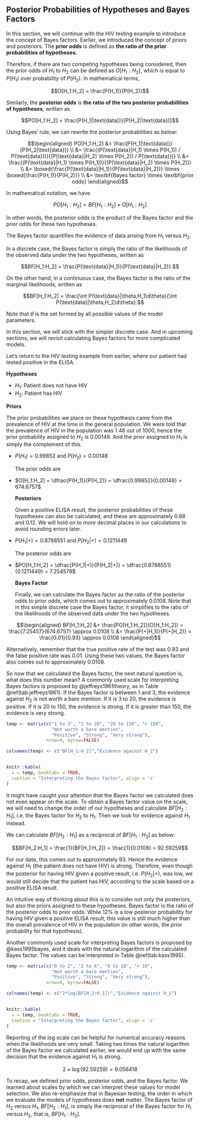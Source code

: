 ## Posterior Probabilities of Hypotheses and Bayes Factors {#sec:bayes-factors}

In this section, we will continue with the HIV testing example to introduce the concept of Bayes factors. Earlier, we introduced the concept of priors and posteriors. The **prior odds** is defined as **the ratio of the prior probabilities of hypotheses**.

Therefore, if there are two competing hypotheses being considered, then the prior odds of $H_1$ to $H_2$ can be defined as $O[H_1:H_2]$, which is equal to $P(H_1)$ over probability of $P(H_2)$. In mathematical terms,

$$O[H_1:H_2] = \frac{P(H_1)}{P(H_2)}$$

  Similarly, the **posterior odds** is **the ratio of the two posterior probabilities of hypotheses**, written as

$$PO[H_1:H_2] = \frac{P(H_1|\text{data})}{P(H_2|\text{data})}$$

  Using Bayes' rule, we can rewrite the posterior probabilities as below:

$$\begin{aligned}
PO[H_1:H_2] &= \frac{P(H_1|\text{data})}{P(H_2|\text{data})} \\
&= \frac{(P(\text{data}|H_1) \times P(H_1)) / P(\text{data}))}{(P(\text{data}|H_2) \times P(H_2)) / P(\text{data}))} \\
&= \frac{(P(\text{data}|H_1) \times P(H_1))}{(P(\text{data}|H_2) \times P(H_2))} \\
&= \boxed{\frac{P(\text{data}|H_1)}{P(\text{data}|H_2)}} \times \boxed{\frac{P(H_1)}{P(H_2)}} \\
&= \textbf{Bayes factor} \times \textbf{prior odds}
\end{aligned}$$

In mathematical notation, we have

$$PO[H_1:H_2] = BF[H_1:H_2] \times O[H_1:H_2]$$

In other words, the posterior odds is the product of the Bayes factor and the prior odds for these two hypotheses.

The Bayes factor quantifies the evidence of data arising from $H_1$ versus $H_2$.

In a discrete case, the Bayes factor is simply the ratio of the likelihoods of the observed data under the two hypotheses, written as

$$BF[H_1:H_2] = \frac{P(\text{data}|H_1)}{P(\text{data}|H_2)}.$$

On the other hand, in a continuous case, the Bayes factor is the ratio of the marginal likelihoods, written as

$$BF[H_1:H_2] = \frac{\int P(\text{data}|\theta,H_1)d\theta}{\int P(\text{data}|\theta,H_2)d\theta}.$$

Note that $\theta$ is the set formed by all possible values of the model parameters.

In this section, we will stick with the simpler discrete case. And in upcoming sections, we will revisit calculating Bayes factors for more complicated models.

Let's return to the HIV testing example from earlier, where our patient had tested positive in the ELISA.

**Hypotheses**

  * $H_1$: Patient does not have HIV
* $H_2$: Patient has HIV

**Priors**

  The prior probabilities we place on these hypothesis came from the prevalence of HIV at the time in the general population. We were told that the prevalence of HIV in the population was 1.48 out of 1000, hence the prior probability assigned to $H_2$ is 0.00148. And the prior assigned to $H_1$ is simply the complement of this.

* $P(H_1) = 0.99852$ and $P(H_2) = 0.00148$

  The prior odds are

* $O[H_1:H_2] = \dfrac{P(H_1)}{P(H_2)} = \dfrac{0.99852}{0.00148} = 674.6757$

  **Posteriors**

  Given a positive ELISA result, the posterior probabilities of these hypotheses can also be calculated, and these are approximately 0.88 and 0.12. We will hold on to more decimal places in our calculations to avoid rounding errors later.

* $P(H_1|+) = 0.8788551$ and $P(H_2|+) = 0.1211449$

  The posterior odds are

* $PO[H_1:H_2] = \dfrac{P(H_1|+)}{P(H_2|+)} = \dfrac{0.8788551}{0.1211449} = 7.254578$

  **Bayes Factor**

  Finally, we can calculate the Bayes factor as the ratio of the posterior odds to prior odds, which comes out to approximately 0.0108. Note that in this simple discrete case the Bayes factor, it simplifies to the ratio of the likelihoods of the observed data under the two hypotheses.

$$\begin{aligned}
BF[H_1:H_2] &= \frac{PO[H_1:H_2]}{O[H_1:H_2]} = \frac{7.25457}{674.6757} \approx 0.0108 \\
&= \frac{P(+|H_1)}{P(+|H_2)} = \frac{0.01}{0.93} \approx 0.0108
\end{aligned}$$

  Alternatively, remember that the true positive rate of the test was 0.93 and the false positive rate was 0.01. Using these two values, the Bayes factor also comes out to approximately 0.0108.

So now that we calculated the Bayes factor, the next natural question is, what does this number mean? A commonly used scale for interpreting Bayes factors is proposed by @jeffreys1961theory, as in Table \@ref(tab:jeffreys1961). If the Bayes factor is between 1 and 3, the evidence against $H_2$ is not worth a bare mention. If it is 3 to 20, the evidence is positive. If it is 20 to 150, the evidence is strong. If it is greater than 150, the evidence is very strong.

```r

temp <- matrix(c("1 to 3", "3 to 20", "20 to 150", "> 150",
                 "Not worth a bare mention",
                 "Positive", "Strong", "Very strong"),
               nrow=4, byrow=FALSE)

colnames(temp) <- c("BF[H_1:H_2]","Evidence against H_2")


knitr::kable(
  x = temp, booktabs = TRUE,
  caption = "Interpreting the Bayes factor", align = 'c'
)
```

It might have caught your attention that the Bayes factor we calculated does not even appear on the scale. To obtain a Bayes factor value on the scale, we will need to change the order of our hypotheses and calculate $BF[H_2:H_1]$, i.e. the Bayes factor for $H_2$ to $H_1$. Then we look for evidence against $H_1$ instead.

We can calculate $BF[H_2:H_1]$ as a reciprocal of $BF[H_1:H_2]$ as below:

  $$BF[H_2:H_1] = \frac{1}{BF[H_1:H_2]} = \frac{1}{0.0108} = 92.59259$$

  For our data, this comes out to approximately 93. Hence the evidence against $H_1$ (the patient does not have HIV) is strong. Therefore, even though the posterior  for having HIV given a positive result, i.e. $P(H_2|+)$, was low, we would still decide that the patient has HIV, according to the scale based on a positive ELISA result.

An intuitive way of thinking about this is to consider not only the posteriors, but also the priors assigned to these hypotheses. Bayes factor is the ratio of the posterior odds to prior odds. While 12% is a low posterior probability for having HIV given a positive ELISA result, this value is still much higher than the overall prevalence of HIV in the population (in other words, the prior probability for that hypothesis).

Another commonly used scale for interpreting Bayes factors is proposed by @kass1995bayes, and it deals with the natural logarithm of the calculated Bayes factor. The values can be interpreted in Table \@ref(tab:kass1995).

```r

temp <- matrix(c("0 to 2", "2 to 6", "6 to 10", "> 10",
                 "Not worth a bare mention",
                 "Positive", "Strong", "Very strong"),
               nrow=4, byrow=FALSE)

colnames(temp) <- c("2*log(BF[H_2:H_1])","Evidence against H_1")


knitr::kable(
  x = temp, booktabs = TRUE,
  caption = "Interpreting the Bayes factor", align = 'c'
)
```

Reporting of the log scale can be helpful for numerical accuracy reasons when the likelihoods are very small. Taking two times the natural logarithm of the Bayes factor we calculated earlier, we would end up with the same decision that the evidence against $H_1$ is strong.

$$2 \times \log(92.59259) = 9.056418$$

  To recap, we defined prior odds, posterior odds, and the Bayes factor. We learned about scales by which we can interpret these values for model selection. We also re-emphasize that in Bayesian testing, the order in which we evaluate the models of hypotheses does **not** matter. The Bayes factor of $H_2$ versus $H_1$, $BF[H_2:H_1]$, is simply the reciprocal of the Bayes factor for $H_1$ versus $H_2$, that is, $BF[H_1:H_2]$.
